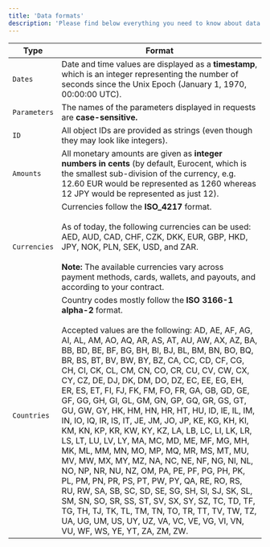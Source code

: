 ```yaml
---
title: 'Data formats'
description: 'Please find below everything you need to know about data formats when using the BIOS API.'
---
```



| Type | Format       |
| ----------- | ----------------- |
| `Dates` | Date and time values are displayed as a **timestamp**, which is an integer representing the number of seconds since the Unix Epoch (January 1, 1970, 00:00:00 UTC).            |
| `Parameters` | The names of the parameters displayed in requests are **case-sensitive.**            |
| `ID` | All object IDs are provided as strings (even though they may look like integers).            |
| `Amounts` | All monetary amounts are given as **integer numbers in cents** (by default, Eurocent, which is the smallest sub-division of the currency, e.g. 12.60 EUR would be represented as 1260 whereas 12 JPY would be represented as just 12).            |
| `Currencies` | Currencies follow the **ISO_4217** format.<br/><br/>As of today, the following currencies can be used: AED, AUD, CAD, CHF, CZK, DKK, EUR, GBP, HKD, JPY, NOK, PLN, SEK, USD, and ZAR.<br/><br/>**Note:** The available currencies vary across payment methods, cards, wallets, and payouts, and according to your contract.            |
| `Countries` | Country codes mostly follow the **ISO 3166-1 alpha-2** format.<br/><br/>Accepted values are the following: AD, AE, AF, AG, AI, AL, AM, AO, AQ, AR, AS, AT, AU, AW, AX, AZ, BA, BB, BD, BE, BF, BG, BH, BI, BJ, BL, BM, BN, BO, BQ, BR, BS, BT, BV, BW, BY, BZ, CA, CC, CD, CF, CG, CH, CI, CK, CL, CM, CN, CO, CR, CU, CV, CW, CX, CY, CZ, DE, DJ, DK, DM, DO, DZ, EC, EE, EG, EH, ER, ES, ET, FI, FJ, FK, FM, FO, FR, GA, GB, GD, GE, GF, GG, GH, GI, GL, GM, GN, GP, GQ, GR, GS, GT, GU, GW, GY, HK, HM, HN, HR, HT, HU, ID, IE, IL, IM, IN, IO, IQ, IR, IS, IT, JE, JM, JO, JP, KE, KG, KH, KI, KM, KN, KP, KR, KW, KY, KZ, LA, LB, LC, LI, LK, LR, LS, LT, LU, LV, LY, MA, MC, MD, ME, MF, MG, MH, MK, ML, MM, MN, MO, MP, MQ, MR, MS, MT, MU, MV, MW, MX, MY, MZ, NA, NC, NE, NF, NG, NI, NL, NO, NP, NR, NU, NZ, OM, PA, PE, PF, PG, PH, PK, PL, PM, PN, PR, PS, PT, PW, PY, QA, RE, RO, RS, RU, RW, SA, SB, SC, SD, SE, SG, SH, SI, SJ, SK, SL, SM, SN, SO, SR, SS, ST, SV, SX, SY, SZ, TC, TD, TF, TG, TH, TJ, TK, TL, TM, TN, TO, TR, TT, TV, TW, TZ, UA, UG, UM, US, UY, UZ, VA, VC, VE, VG, VI, VN, VU, WF, WS, YE, YT, ZA, ZM, ZW.           |

